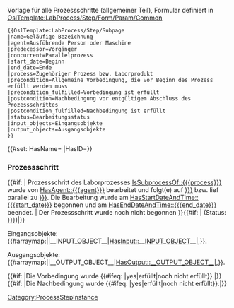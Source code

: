 <noinclude>
Vorlage für alle Prozessschritte (allgemeiner Teil), Formular definiert in [[OslTemplate:LabProcess/Step/Form/Param/Common]]
<pre>
{{OslTemplate:LabProcess/Step/Subpage
|name=Geläufige Bezeichnung
|agent=Ausführende Person oder Maschine
|predecessor=Vorgänger
|concurrent=Parallelprozess
|start_date=Beginn
|end_date=Ende
|process=Zugehöriger Prozess bzw. Laborprodukt
|precondition=Allgemeine Vorbedingung, die vor Beginn des Prozess erfüllt werden muss
|precondition_fulfilled=Vorbedingung ist erfüllt
|postcondition=Nachbedingung vor entgültigem Abschluss des Prozessschrittes
|postcondition_fulfilled=Nachbedingung ist erfüllt
|status=Bearbeitungsstatus
|input_objects=Eingangsobjekte
|output_objects=Ausgangsobjekte
}}
</pre>
</noinclude>
<includeonly>{{#set: HasName={{{name}}} |HasID={{SUBPAGENAME}}}}
=== Prozessschritt {{{name}}} ===
{{#if: {{{start_date|}}} |
Prozessschritt {{{name}}} des Laborprozesses [[IsSubprocessOf::{{{process}}}]] wurde von [[HasAgent::{{{agent}}}]] bearbeitet und folgt(e) auf [[HasPredecessor::{{{predecessor|}}}]] bzw. lief parallel zu [[IsConcurrentTo::{{{concurrent|}}}]]. Die Bearbeitung wurde am [[HasStartDateAndTime::{{{start_date}}}]] begonnen und am [[HasEndDateAndTime::{{{end_date}}}]] beendet.
|
Der Prozessschritt wurde noch nicht begonnen
}}{{#if: {{{status|}}}| (Status: [[HasStatus::{{{status|}}}]])|}}

Eingangsobjekte: {{{input_objects|}}}{{#arraymap:{{{input_objects|}}}|{{{input_objects_sep|,}}}|__INPUT_OBJECT__|[[HasInput::__INPUT_OBJECT__]]|,}}.

Ausgangsobjekte: {{{output_objects|}}}{{#arraymap:{{{output_objects|}}}|{{{output_objects_sep|,}}}|__OUTPUT_OBJECT__|[[HasOutput::__OUTPUT_OBJECT__]]|,}}.

{{#if: {{{precondition|}}}|Die Vorbedingung ''{{{precondition|}}}'' wurde {{#ifeq: {{{precondition_fulfilled|}}}|yes|erfüllt|noch nicht erfüllt}}.|}}
{{#if: {{{postcondition|}}}|Die Nachbedingung ''{{{postcondition|}}}'' wurde {{#ifeq: {{{postcondition_fulfilled|}}}|yes|erfüllt|noch nicht erfüllt}}.|}}

[[Category:ProcessStepInstance]]</includeonly>